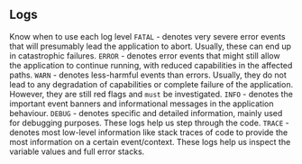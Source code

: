 ## Logs

Know when to use each log level
`FATAL` - denotes very severe error events that will presumably lead the application to abort. Usually, these can end up in catastrophic failures.
`ERROR` - denotes error events that might still allow the application to continue running, with reduced capabilities in the affected paths.
`WARN` - denotes less-harmful events than errors. Usually, they do not lead to any degradation of capabilities or complete failure of the application. However, they are still red flags and `must` be investigated.
`INFO` - denotes the important event banners and informational messages in the application behaviour.
`DEBUG` - denotes specific and detailed information, mainly used for debugging purposes. These logs help us step through the code.
`TRACE` - denotes most low-level information like stack traces of code to provide the most information on a certain event/context. These logs help us inspect the variable values and full error stacks.